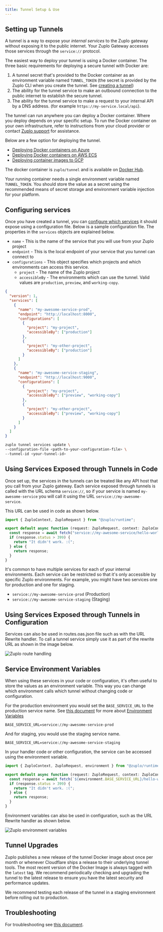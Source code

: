 ```yaml
---
title: Tunnel Setup & Use
---
```


<EnterpriseFeature name="Secure tunneling" />

## Setting up Tunnels

A tunnel is a way to expose your _internal services_ to the Zuplo gateway
without exposing it to the public internet. Your Zuplo Gateway accesses those
services through the `service://` protocol.

The easiest way to deploy your tunnel is using a Docker container. The three
basic requirements for deploying a secure tunnel with Docker are:

1. A tunnel secret that's provided to the Docker container as an environment
   variable named `TUNNEL_TOKEN` (the secret is provided by the Zuplo CLI when
   you create the tunnel. See [creating a tunnel](../cli/tunnel-create.mdx))
1. The ability for the tunnel service to make an outbound connection to the
   public internet to establish the secure tunnel.
1. The ability for the tunnel service to make a request to your internal API by
   a DNS address. (for example `https://my-service.local/api`).

The tunnel can run anywhere you can deploy a Docker container. Where you deploy
depends on your specific setup. To run the Docker container on your own
infrastructure, refer to instructions from your cloud provider or contact
[Zuplo support](mailto:support@zuplo.com) for assistance.

Below are a few option for deploying the tunnel.

- [Deploying Docker containers on Azure](https://docs.microsoft.com/en-us/learn/modules/run-docker-with-azure-container-instances/)
- [Deploying Docker containers on AWS ECS](https://docs.aws.amazon.com/AmazonECS/latest/userguide/getting-started.html)
- [Deploying container images to GCP](https://cloud.google.com/compute/docs/containers/deploying-containers)

The docker container is `zuplo/tunnel` and is available on
[Docker Hub](https://hub.docker.com/r/zuplo/tunnel).

Your running container needs a single environment variable named `TUNNEL_TOKEN`.
You should store the value as a secret using the recommended means of secret
storage and environment variable injection for your platform.

## Configuring services

Once you have created a tunnel, you can
[configure which services](../cli/tunnel-services-update.mdx) it should expose
using a configuration file. Below is a sample configuration file. The properties
in the `services` objects are explained below.

- `name` - This is the name of the service that you will use from your Zuplo
  project
- `endpoint` - This is the local endpoint of your service that you tunnel can
  connect to
- `configurations` - This object specifies which projects and which environments
  can access this service.
  - `project` - The name of the Zuplo project
  - `accessibleBy` - The environments which can use the tunnel. Valid values are
    `production`, `preview`, and `working-copy`.

```json title="tunnel-config.json"
{
  "version": 1,
  "services": [
    {
      "name": "my-awesome-service-prod",
      "endpoint": "http://localhost:8000",
      "configurations": [
        {
          "project": "my-project",
          "accessibleBy": ["production"]
        },
        {
          "project": "my-other-project",
          "accessibleBy": ["production"]
        }
      ]
    },
    {
      "name": "my-awesome-service-staging",
      "endpoint": "http://localhost:9000",
      "configurations": [
        {
          "project": "my-project",
          "accessibleBy": ["preview", "working-copy"]
        },
        {
          "project": "my-other-project",
          "accessibleBy": ["preview", "working-copy"]
        }
      ]
    }
  ]
}
```

```bash
zuplo tunnel services update \
--configuration-file <path-to-your-configuration-file> \
--tunnel-id <your-tunnel-id>
```

## Using Services Exposed through Tunnels in Code

Once set up, the services in the tunnels can be treated like any API host that
you call from your Zuplo gateway. Each service exposed through tunnels is called
with the URL schema `service://`, so if your service is named
`my-awesome-service` you will call it using the URL
`service://my-awesome-service`.

This URL can be used in code as shown below.

```ts
import { ZuploContext, ZuploRequest } from "@zuplo/runtime";

export default async function (request: ZuploRequest, context: ZuploContext) {
  const response = await fetch("service://my-awesome-service/hello-world");
  if (response.status > 399) {
    return "It didn't work. :(";
  } else {
    return response;
  }
}
```

It's common to have multiple services for each of your internal environments.
Each service can be restricted so that it's only accessible by specific Zuplo
environments. For example, you might have two services one for production and
one for staging.

- `service://my-awesome-service-prod` (Production)
- `service://my-awesome-service-staging` (Staging)

## Using Services Exposed through Tunnels in Configuration

Services can also be used in routes.oas.json file such as with the URL Rewrite
handler. To call a tunnel service simply use it as part of the rewrite URL as
shown in the image below.

![Zuplo route handling](../../public/media/tunnel-setup/0c91be91-a591-4cef-ac29-d266e8a3181e.png)

## Service Environment Variables

When using these services in your code or configuration, it's often useful to
store the values as an environment variable. This way you can change which
environment calls which tunnel without changing code or configuration.

For the production environment you would set the `BASE_SERVICE_URL` to the
production service name. See
[this document](../articles/environment-variables.mdx) for more about
[Environment Variables](../articles/environment-variables.mdx)

```text
BASE_SERVICE_URL=service://my-awesome-service-prod
```

And for staging, you would use the staging service name.

```text
BASE_SERVICE_URL=service://my-awesome-service-staging
```

In your handler code or other configuration, the service can be accessed using
the environment variable.

```ts
import { ZuploContext, ZuploRequest, environment } from "@zuplo/runtime";

export default async function (request: ZuploRequest, context: ZuploContext) {
  const response = await fetch(`${environment.BASE_SERVICE_URL}/hello-world`);
  if (response.status > 399) {
    return "It didn't work. :(";
  } else {
    return response;
  }
}
```

Environment variables can also be used in configuration, such as the URL Rewrite
handler as shown below.

![Zuplo environment variables](../../public/media/tunnel-setup/16b93099-511d-435b-af85-167fab5814b2.png)

## Tunnel Upgrades

Zuplo publishes a new release of the tunnel Docker image about once per month or
whenever Cloudflare ships a release to their underlying tunnel tools. The most
recent version of the Docker Image is always tagged with the `latest` tag. We
recommend periodically checking and upgrading the tunnel to the latest release
to ensure you have the latest security and performance updates.

We recommend testing each release of the tunnel in a staging environment before
rolling out to production.

## Troubleshooting

For troubleshooting see [this document](./tunnel-troubleshooting.mdx).
